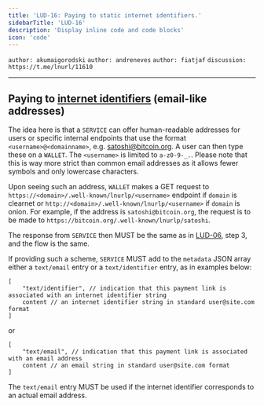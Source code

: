 ```yaml
---
title: 'LUD-16: Paying to static internet identifiers.'
sidebarTitle: 'LUD-16'
description: 'Display inline code and code blocks'
icon: 'code'
---
```


`author: akumaigorodski` `author: andreneves` `author: fiatjaf` `discussion: https://t.me/lnurl/11610`

---

## Paying to [internet identifiers](https://datatracker.ietf.org/doc/html/rfc5322#section-3.4.1) (email-like addresses)

The idea here is that a `SERVICE` can offer human-readable addresses for users or specific internal endpoints that use the format `<username>@<domainname>`, e.g. satoshi@bitcoin.org. A user can then type these on a `WALLET`. The `<username>` is limited to `a-z0-9-_.`. Please note that this is way more strict than common email addresses as it allows fewer symbols and only lowercase characters.

Upon seeing such an address, `WALLET` makes a GET request to `https://<domain>/.well-known/lnurlp/<username>` endpoint if `domain` is clearnet or `http://<domain>/.well-known/lnurlp/<username>` if `domain` is onion. For example, if the address is `satoshi@bitcoin.org`, the request is to be made to `https://bitcoin.org/.well-known/lnurlp/satoshi`.

The response from `SERVICE` then MUST be the same as in [LUD-06](06.md), step 3, and the flow is the same.

If providing such a scheme, `SERVICE` MUST add to the `metadata` JSON array either a `text/email` entry or a `text/identifier` entry, as in examples below:

```
[
    "text/identifier", // indication that this payment link is associated with an internet identifier string
    content // an internet identifier string in standard user@site.com format
]
```

or

```
[
    "text/email", // indication that this payment link is associated with an email address
    content // an email string in standard user@site.com format
]
```

The `text/email` entry MUST be used if the internet identifier corresponds to an actual email address.